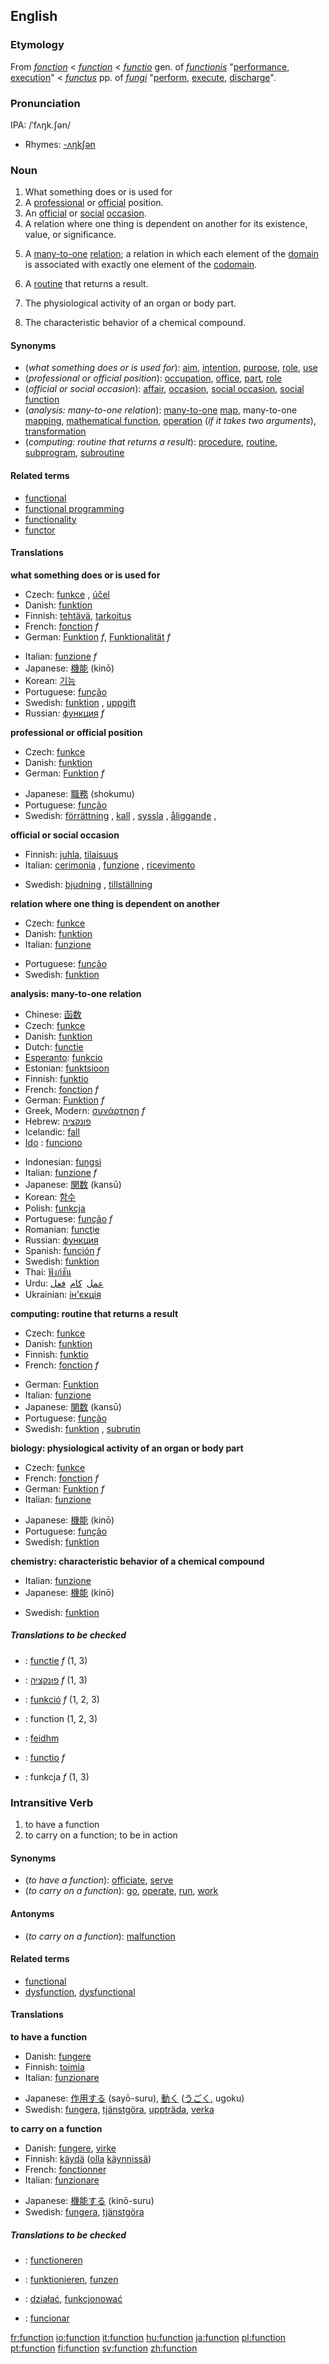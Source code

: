 {{wikipedia}}
==English==

===Etymology===
From {{MF.}} ''[[fonction]]'' < {{OF.}} ''[[function#Old French|function]]'' < {{L.}} ''[[functio]]'' gen. of ''[[functionis]]'' "[[performance]], [[execution]]" < {{L.}} ''[[functus]]'' pp. of ''[[fungi]]'' "[[perform]], [[execute]], [[discharge]]".

===Pronunciation===
IPA: /ˈfʌŋk.ʃən/
*Rhymes: [[Rhymes:English:-ʌŋkʃən|-ʌŋkʃən]]

===Noun===
{{en-noun-reg}}

# What something does or is used for
# A [[professional]] or [[official]] position.
# An [[official]] or [[social]] [[occasion]].
# A relation where one thing is dependent on another for its existence, value, or significance.
# {{analysis}} A [[many-to-one]] [[relation]]; a relation in which each element of the [[domain]] is associated with exactly one element of the [[codomain]].
# {{computing}} A [[routine]] that returns a result.
# {{biology}} The physiological activity of an organ or body part.
# {{chemistry}} The characteristic behavior of a chemical compound.

====Synonyms====
*(''what something does or is used for''): [[aim]], [[intention]], [[purpose]], [[role]], [[use]]
*(''professional or official position''): [[occupation]], [[office]], [[part]], [[role]]
*(''official or social occasion''): [[affair]], [[occasion]], [[social occasion]], [[social function]]
*(''analysis: many-to-one relation''): [[many-to-one]] [[map]], many-to-one [[mapping]], [[mathematical function]], [[operation]] (''if it takes two arguments''), [[transformation]]
*(''computing: routine that returns a result''): [[procedure]], [[routine]], [[subprogram]], [[subroutine]]

====Related terms====
* [[functional]]
* [[functional programming]]
* [[functionality]]
* [[functor]]

====Translations====
'''what something does or is used for'''
{{top}}
*Czech: [[funkce]] {{f}}, [[účel]] {{m}}
*Danish: [[funktion]] {{c}}
* Finnish: [[tehtävä]], [[tarkoitus]]
* French: [[fonction]] ''f''
* German: [[Funktion]] ''f'', [[Funktionalität]] ''f''
{{mid}}
*Italian: [[funzione]] ''f''
*Japanese: [[機能]] (kinō)
*Korean: [[기능]]
*Portuguese: [[função]] {{f}}
*Swedish: [[funktion]] {{c}}, [[uppgift]] {{c}}
*Russian: [[функция]] ''f''
{{bottom}}

'''professional or official position'''
{{top}}
*Czech: [[funkce]] {{f}}
*Danish: [[funktion]] {{c}}
* German: [[Funktion]] ''f''
{{mid}}
*Japanese: [[職務]] (shokumu)
*Portuguese: [[função]] {{f}}
*Swedish: [[förrättning]] {{c}}, [[kall]] {{n}}, [[syssla]] {{c}}, [[åliggande]] {{n}}, 
{{bottom}}

'''official or social occasion'''
{{top}}
*Finnish: [[juhla]], [[tilaisuus]]
*Italian: [[cerimonia]] {{f}}, [[funzione]] {{f}}, [[ricevimento]] {{m}}
{{mid}}
*Swedish: [[bjudning]] {{c}}, [[tillställning]] {{c}}
{{bottom}}

'''relation where one thing is dependent on another'''
{{top}}
*Czech: [[funkce]] {{f}}
*Danish: [[funktion]] {{c}}
*Italian: [[funzione]] {{f}}
{{mid}}
*Portuguese: [[função]] {{f}}
*Swedish: [[funktion]] {{c}}
{{bottom}}

'''analysis: many-to-one relation'''
{{top}}
* Chinese: [[函数]]
*Czech: [[funkce]] {{f}}
*Danish: [[funktion]] {{c}}
* Dutch: [[functie]]
* [[Esperanto]]: [[funkcio]]
* Estonian: [[funktsioon]]
*Finnish: [[funktio]]
* French: [[fonction]] ''f''
* German: [[Funktion]] ''f''
* Greek, Modern: [[συνάρτηση]] ''f''
* Hebrew: [[פונקציה]]
* Icelandic: [[fall#Icelandic|fall]]
* [[Ido]] : [[funciono]]
{{mid}}
* Indonesian: [[fungsi]]
* Italian: [[funzione]] ''f''
*Japanese: [[関数]] (kansū)
* Korean: [[함수]]
* Polish: [[funkcja]]
* Portuguese: [[função]] ''f''
* Romanian: [[funcţie]]
* Russian: [[функция]]
* Spanish: [[función]] ''f''
* Swedish: [[funktion]]
* Thai: [[ฟังก์ชัน]]
* Urdu: <font face="urdu naskh asiatype, times new roman">[[عمل]] &nbsp;[[کام]] &nbsp;[[فعل]]</font>
* Ukrainian: [[ін'єкція]]
{{bottom}}

'''computing: routine that returns a result'''
{{top}}
*Czech: [[funkce]] {{f}}
*Danish: [[funktion]] {{c}}
* Finnish: [[funktio]]
* French: [[fonction]] ''f''
{{mid}}
* German: [[Funktion]] {{f}}
*Italian: [[funzione]] {{f}}
*Japanese: [[関数]] (kansū)
*Portuguese: [[função]] {{f}}
*Swedish: [[funktion]] {{c}}, [[subrutin]] {{c}}
{{bottom}}

'''biology: physiological activity of an organ or body part'''
{{top}}
*Czech: [[funkce]] {{f}}
* French: [[fonction]] ''f''
* German: [[Funktion]] ''f''
*Italian: [[funzione]] {{f}}
{{mid}}
*Japanese: [[機能]] (kinō)
*Portuguese: [[função]] {{f}}
*Swedish: [[funktion]] {{c}}
{{bottom}}

'''chemistry: characteristic behavior of a chemical compound'''
{{top}}
*Italian: [[funzione]] {{f}}
*Japanese: [[機能]] (kinō)
{{mid}}
*Swedish: [[funktion]] {{c}}
{{bottom}}
 
=====Translations to be checked=====
<!--Remove this section once all of the translations below have been moved into
the tables above.-->
{{checktrans}}

*{{ttbc|Dutch}}: [[functie]] ''f'' (1, 3)
*{{ttbc|Hebrew}}: [[פונקציה]] ''f'' (1, 3)
*{{ttbc|Hungarian}}: [[funkció]] ''f'' (1, 2, 3)
*{{ttbc|Interlingua}}: function (1, 2, 3)
*{{ttbc|Irish}}: [[feidhm]]
*{{ttbc|Latin}}: [[functio]] ''f''
*{{ttbc|Polish}}: funkcja ''f'' (1, 3)

===Intransitive Verb===
{{en-verb}}

#to have a function
#to carry on a function; to be in action

====Synonyms====
*(''to have a function''): [[officiate]], [[serve]]
*(''to carry on a function''): [[go]], [[operate]], [[run]], [[work]]

====Antonyms====
*(''to carry on a function''): [[malfunction]]

====Related terms====
* [[functional]]
* [[dysfunction]], [[dysfunctional]]

====Translations====
'''to have a function'''
{{top}}
*Danish: [[fungere]]
*Finnish: [[toimia]]
*Italian: [[funzionare]]
{{mid}}
*Japanese: [[作用する]] (sayō-suru), [[動く]] ([[うごく]], ugoku)
*Swedish: [[fungera]], [[tjänstgöra]], [[uppträda]], [[verka]]
{{bottom}}

'''to carry on a function'''
{{top}}
*Danish: [[fungere]], [[virke]]
*Finnish: [[käydä]] ([[olla]] [[käynnissä]])
*French: [[fonctionner]]
*Italian: [[funzionare]]
{{mid}}
*Japanese: [[機能する]] (kinō-suru)
*Swedish: [[fungera]], [[tjänstgöra]]
{{bottom}}

=====Translations to be checked=====
{{checktrans}}
*{{ttbc|Dutch}}: [[functioneren]]
*{{ttbc|German}}: [[funktionieren]], {{slang}} [[funzen]] 
*{{ttbc|Polish}}: [[działać]], [[funkcjonować]]
*{{ttbc|Portuguese}}: [[funcionar]]

[[fr:function]]
[[io:function]]
[[it:function]]
[[hu:function]]
[[ja:function]]
[[pl:function]]
[[pt:function]]
[[fi:function]]
[[sv:function]]
[[zh:function]]